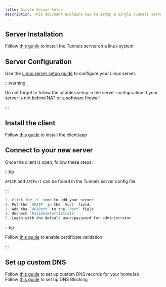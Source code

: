 ```yaml
---
title: Single Server Setup
description: This document explains how to setup a single Tunnels server that handles Authentication and VPN conenctions.
---
```


## Server Installation 
Follow [this guide](/docs/server/installation) to install the Tunnels server on a linux system

## Server Configuration
Use the [Linux server setup guide](/docs/server/linux-configurations) to configure your Linux server.

:::warning

Do not forget to follow the iptables setup in the server configuration if your server is not behind NAT or a software firewall

:::

## Install the client
Follow [this guide](/docs/client/installation) to install the client/app

## Connect to your new server

Once the client is open, follow these steps:

:::tip

`APIIP` and `APIPort` can be found in the Tunnels server config file

:::

```md
1. click the `+` icon to add your server
2. Put the `APIIP` in the `Host` field.
3. Add the `APIPort` to the `Port` field
4. Uncheck `ValidateCertificate`
5. Login with the default user/password for administrator
```
:::tip

Follow [this guide](/docs/client/installation) to enable certificate validation

:::


## Set up custom DNS
Follow [this guide](/docs/server/dns) to set up custom DNS records for your home lab<br/>
Follow [this guide](/docs/client/dns-blocking) to set up DNS Blocking

